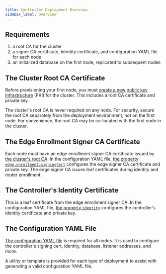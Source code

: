 ```yaml
---
title: Controller Deployment Overview
sidebar_label: Overview
---
```


## Requirements

1. a root CA for the cluster
1. a signer CA certificate, identity certificate, and configuration YAML file for each node
1. an initialized database on the first node, replicated to subsequent nodes

## The Cluster Root CA Certificate

Before provisioning your first node, you must [create a new public key infrastructure](/reference/ha/bootstrapping/certificates.md) (PKI) for the cluster. This includes a root CA certificate and private key.

The cluster's root CA is never required on any node. For security, secure the root CA separately from the deployment environment, not on the first node. For convenience, the root CA may be co-located with the first node in the cluster.

## The Edge Enrollment Signer CA Certificate

Each node must have an edge enrollment signer CA certificate issued by [the cluster's root CA](/reference/ha/bootstrapping/certificates.md). In the configuration YAML file, [the property `edge.enrollment.signingCert`](/reference/30-configuration/controller.md) configures the edge signer CA certificate and private key. The edge signer CA issues leaf certificates during identity and router enrollment.

## The Controller's Identity Certificate

This is a leaf certificate from the edge enrollment signer CA. In the configuration YAML file, [the property `identity`](/reference/30-configuration/conventions.md) configures the controller's identity certificate and private key.

## The Configuration YAML File

[The configuration YAML file](/reference/30-configuration/controller.md) is required for all nodes. It is used to configure the controller's signing cert, identity, database, listener addresses, and more.

A utility or template is provided for each type of deployment to assist with generating a valid configuration YAML file.
